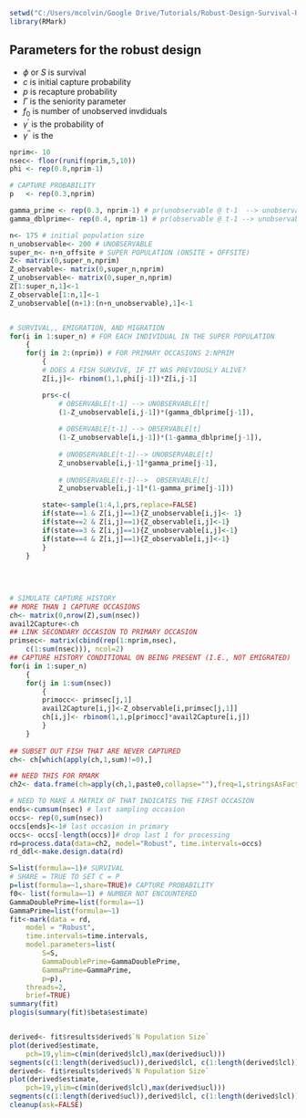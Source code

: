 


```r
setwd("C:/Users/mcolvin/Google Drive/Tutorials/Robust-Design-Survival-Recruitment-Emigration")
library(RMark)
```

## Parameters for the robust design

* $\phi$ or $S$ is survival
* $c$ is initial capture probability
* $p$ is recapture probability
* $\Gamma$ is the seniority parameter
* $f_0$ is number of unobserved invdiduals
* $\gamma^{\prime}$ is the probability of 
* $\gamma^{\prime\prime}$ is the 

```r
nprim<- 10
nsec<- floor(runif(nprim,5,10))
phi	<- rep(0.8,nprim-1)

# CAPTURE PROBABILITY
p	<- rep(0.3,nprim)

gamma_prime	<- rep(0.3, nprim-1) # pr(unobservable @ t-1  --> unobservable @ t )
gamma_dblprime<- rep(0.4, nprim-1) # pr(observable @ t-1 --> unobservable  @ t   )

n<- 175 # initial population size
n_unobservable<- 200 # UNOBSERVABLE
super_n<- n+n_offsite # SUPER POPULATION (ONSITE + OFFSITE)
Z<- matrix(0,super_n,nprim)
Z_observable<- matrix(0,super_n,nprim)
Z_unobservable<- matrix(0,super_n,nprim)
Z[1:super_n,1]<-1
Z_observable[1:n,1]<-1
Z_unobservable[(n+1):(n+n_unobservable),1]<-1


# SURVIVAL,, EMIGRATION, AND MIGRATION
for(i in 1:super_n) # FOR EACH INDIVIDUAL IN THE SUPER POPULATION
	{
	for(j in 2:(nprim)) # FOR PRIMARY OCCASIONS 2:NPRIM
		{
		# DOES A FISH SURVIVE, IF IT WAS PREVIOUSLY ALIVE?
		Z[i,j]<- rbinom(1,1,phi[j-1])*Z[i,j-1]

		prs<-c(
			# OBSERVABLE[t-1] --> UNOBSERVABLE[t]
			(1-Z_unobservable[i,j-1])*(gamma_dblprime[j-1]),
			
			# OBSERVABLE[t-1] --> OBSERVABLE[t]
			(1-Z_unobservable[i,j-1])*(1-gamma_dblprime[j-1]),
			
			# UNOBSERVABLE[t-1]--> UNOBSERVABLE[t]
			Z_unobservable[i,j-1]*gamma_prime[j-1],
			
			# UNOBSERVABLE[t-1]--> 	OBSERVABLE[t]
			Z_unobservable[i,j-1]*(1-gamma_prime[j-1]))

		state<-sample(1:4,1,prs,replace=FALSE)
		if(state==1 & Z[i,j]==1){Z_unobservable[i,j]<- 1}
		if(state==2 & Z[i,j]==1){Z_observable[i,j]<-1}
		if(state==3 & Z[i,j]==1){Z_unobservable[i,j]<-1}
		if(state==4 & Z[i,j]==1){Z_observable[i,j]<-1}
		}
	}
	
	
	
	
# SIMULATE CAPTURE HISTORY
## MORE THAN 1 CAPTURE OCCASIONS
ch<- matrix(0,nrow(Z),sum(nsec))
avail2Capture<-ch
## LINK SECONDARY OCCASION TO PRIMARY OCCASION
primsec<- matrix(cbind(rep(1:nprim,nsec),
	c(1:sum(nsec))), ncol=2)
## CAPTURE HISTORY CONDITIONAL ON BEING PRESENT (I.E., NOT EMIGRATED)
for(i in 1:super_n)
	{
	for(j in 1:sum(nsec))
		{
		primocc<- primsec[j,1]
		avail2Capture[i,j]<-Z_observable[i,primsec[j,1]]
		ch[i,j]<- rbinom(1,1,p[primocc]*avail2Capture[i,j])
		}
	}
	
## SUBSET OUT FISH THAT ARE NEVER CAPTURED
ch<- ch[which(apply(ch,1,sum)!=0),]

## NEED THIS FOR RMARK
ch2<- data.frame(ch=apply(ch,1,paste0,collapse=""),freq=1,stringsAsFactors=FALSE)# prep data for processing

# NEED TO MAKE A MATRIX OF THAT INDICATES THE FIRST OCCASION
ends<-cumsum(nsec) # last sampling occasion
occs<- rep(0,sum(nsec))
occs[ends]<-1# last occasion in primary
occs<- occs[-length(occs)]# drop last 1 for processing
rd=process.data(data=ch2, model="Robust", time.intervals=occs)
rd_ddl<-make.design.data(rd)

S=list(formula=~1)# SURVIVAL
# SHARE = TRUE TO SET C = P
p=list(formula=~1,share=TRUE)# CAPTURE PROBABILITY
f0<- list(formula=~1) # NUMBER NOT ENCOUNTERED
GammaDoublePrime=list(formula=~1)
GammaPrime=list(formula=~1)
fit<-mark(data = rd, 
	model = "Robust", 
    time.intervals=time.intervals,
	model.parameters=list(
		S=S,
		GammaDoublePrime=GammaDoublePrime,
		GammaPrime=GammaPrime,
		p=p),
	threads=2,
	brief=TRUE)
summary(fit)
plogis(summary(fit)$beta$estimate)	


derived<- fit$results$derived$`N Population Size`
plot(derived$estimate,
	pch=19,ylim=c(min(derived$lcl),max(derived$ucl)))
segments(c(1:length(derived$ucl)),derived$lcl, c(1:length(derived$lcl)),derived$ucl )
derived<- fit$results$derived$`N Population Size`
plot(derived$estimate,
	pch=19,ylim=c(min(derived$lcl),max(derived$ucl)))
segments(c(1:length(derived$ucl)),derived$lcl, c(1:length(derived$lcl)),derived$ucl )
cleanup(ask=FALSE)

```

















